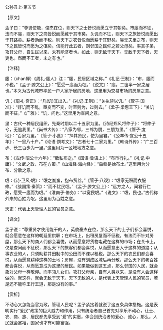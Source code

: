 

公孙丑上·第五节

【原文】

孟子曰：“尊贤使能，俊杰在位，则天下之士皆悦而愿立于其朝矣。市廛而不征，法而不廛，则天下之商皆悦而愿藏于其市矣。关讥而不征，则天下之旅皆悦而愿出于其路矣。耕者助而不税，则天下之农皆悦而愿耕于其野矣。廛无夫里之布，则天下之民皆悦而愿为之氓矣。信能行此五者，则邻国之民仰之若父母矣。率其子弟，攻其父母，自生民以来，未有能济者也。如此，则无敌于天下。无敌于天下者，天吏也。然而不王者，未之有也。”

【注释】

廛：（chan蝉）《周礼·廛人》注：“廛，民居区域之称。”《礼记·王制》：“市，廛而不税。”《孟子·滕文公上》：“愿受一廛而为氓。”《说文》：“廛，二亩半一家之居也。”本义为古代城市平民一户人家所居的房地，这里用为交易市场的房屋之意。

讥：《周礼·宫正》：“几(讥)其出入。”《礼记·王制》：“关执禁以讥。”《管子·国准》：“好讥而不乱，亟变而不变，时至则为，过则去。”《孟子·梁惠王下》：“关讥而不征。”《广雅》：“讥，问也。”这里用为查问之意。

里：古代一种居民组织，先秦时期以二十五家为里。《诗经郑风将仲子》：“将仲子兮，无逾我里。”《尚书大传》：“八家为邻，三邻为朋，三朋为里。”《管子·度地》：“百家为里。”《管子·小匡》：“择其贤民，使为里君。”《公羊传·宣公十五年》：“一里八十户。”《论语·譔考文》：“古者七十二家为里。”《韩诗外传》：“广三百步、长三百步为一里。”这里用为一区域地方之意。

布：《左传·昭公十六年》：“敢私布之。”《国语·鲁语上》：“布币行礼。”《礼记·中庸》：“文武之政，布在方策。”《山海经·海内经》：“禹鲧是始布土。”这里用为分布、分散之意。

氓：《诗·卫风·氓》：“氓之蚩蚩，抱布贸丝。”《管子·八观》：“氓家无积而衣服修。”《战国策·秦策》：“而不忧民氓。”《孟子·滕文公上》：“远方之人，闻君行仁政，愿受一廛而为氓。”《淮南子·脩务》：“以宽民氓。”《说文》：“氓，民也。”古代称外来的百姓为氓，这里用为百姓之意。

天吏：代表上天管理人民的官员之意。

【译文】

孟子说：“尊重贤才使用能干的人，英俊豪杰在位，那么天下的士子们都会喜悦，就会愿意在这样的朝廷里供职；在市场上，出租房屋而不征税，有法而不针对房屋，那么天下的商人们都会喜悦，从而愿意将货物屯藏在这样的市场；在关卡上，仅是查问而不征税，那么天下的旅客们都会喜悦，从而愿意出入于这样的道路；从事农业的人，只须助耕井田制中的公田而不课以租税，那么天下的农民们都会喜悦，从而愿意耕种这样的土地；房屋，没有划成区域后再分散，那么天下的老百姓都会喜悦，从而愿意成为这里的居民。如果能做到这五点，那么邻国的人民，就会象对父母一样敬仰。而率领儿女们，攻打父母亲，自有人类以来，是没有人会这样做的。就这样，就会无敌于天下。天下无敌的人，是代表上天管理人民的官员，若是还不能称王行王道，那是没有的事。”

【赏析】

不动心又怎能当官为政，管理人民呢？孟子紧接着就说了这五条具体措施。这是表明实行“爱民”政策的巨大威力和作用，只有统治者自己首先对享乐不动心，让士、农、商、旅、居民都先享受到“爱”的实惠，体会到统治者的爱心、诚心，那么，人民就会富裕，国家也才有可能富强。

